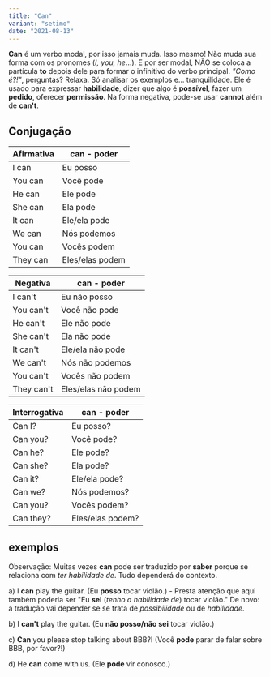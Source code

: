 ```yaml
---
title: "Can"
variant: "setimo"
date: "2021-08-13"
---
```


**Can** é um verbo modal, por isso jamais muda. Isso mesmo! Não muda sua forma com os pronomes (_I, you, he_...). E por ser modal, NÃO se coloca a partícula **to** depois dele para formar o infinitivo do verbo principal. _"Como é?!"_, perguntas? Relaxa. Só analisar os exemplos e... tranquilidade. Ele é usado para expressar **habilidade**, dizer que algo é **possível**, fazer um **pedido**, oferecer **permissão**. Na forma negativa, pode-se usar **cannot** além de **can't**.

## Conjugação

| Afirmativa | can - poder     |
| ---------- | --------------- |
| I can      | Eu posso        |
| You can    | Você pode       |
| He can     | Ele pode        |
| She can    | Ela pode        |
| It can     | Ele/ela pode    |
| We can     | Nós podemos     |
| You can    | Vocês podem     |
| They can   | Eles/elas podem |

| Negativa   | can - poder         |
| ---------- | ------------------- |
| I can't    | Eu não posso        |
| You can't  | Você não pode       |
| He can't   | Ele não pode        |
| She can't  | Ela não pode        |
| It can't   | Ele/ela não pode    |
| We can't   | Nós não podemos     |
| You can't  | Vocês não podem     |
| They can't | Eles/elas não podem |

| Interrogativa | can - poder      |
| ------------- | ---------------- |
| Can I?        | Eu posso?        |
| Can you?      | Você pode?       |
| Can he?       | Ele pode?        |
| Can she?      | Ela pode?        |
| Can it?       | Ele/ela pode?    |
| Can we?       | Nós podemos?     |
| Can you?      | Vocês podem?     |
| Can they?     | Eles/elas podem? |

## exemplos

Observação: Muitas vezes **can** pode ser traduzido por **saber** porque se relaciona com _ter habilidade de_. Tudo dependerá do contexto.

a) I **can** play the guitar. (Eu **posso** tocar violão.) - Presta atenção que aqui também poderia ser "Eu **sei** (_tenho a habilidade de_) tocar violão." De novo: a tradução vai depender se se trata de _possibilidade_ ou de _habilidade_.

b) I **can't** play the guitar. (Eu **não posso/não sei** tocar violão.)

c) **Can** you please stop talking about BBB?! (Você **pode** parar de falar sobre BBB, por favor?!)

d) He **can** come with us. (Ele **pode** vir conosco.)
